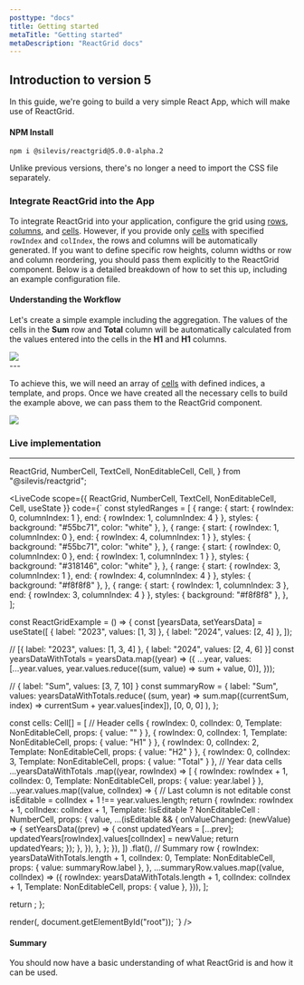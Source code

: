 ```yaml
---
posttype: "docs"
title: Getting started
metaTitle: "Getting started"
metaDescription: "ReactGrid docs"
---
```


## Introduction to version 5

In this guide, we're going to build a very simple React App, which will make use of ReactGrid.

#### NPM Install

```shell
npm i @silevis/reactgrid@5.0.0-alpha.2
```

Unlike previous versions, there's no longer a need to import the CSS file separately.

### Integrate ReactGrid into the App

To integrate ReactGrid into your application, configure the grid using [rows](/docs/5.0/6-api/1-types/1-row), [columns](/docs/5.0/6-api/1-types/2-column), and [cells](/docs/5.0/6-api/1-types/3-cell). However, if you provide only [cells](/docs/5.0/6-api/1-types/3-cell) with specified `rowIndex` and `colIndex`, the rows and columns will be automatically generated. If you want to define specific row heights, column widths or row and column reordering, you should pass them explicitly to the ReactGrid component. Below is a detailed breakdown of how to set this up, including an example configuration file.

#### Understanding the Workflow

Let's create a simple example including the aggregation. The values of the cells in the **Sum** row and **Total** column will be automatically calculated from the values entered into the cells in the **H1** and **H1** columns.

<div style={{ marginTop: 25, display: "flex", justifyContent: "center" }}>
  <img src="/reactgrid/static/workflow-table-1.png" />
</div>
---

To achieve this, we will need an array of [cells](/docs/5.0/6-api/1-types/3-cell) with defined indices, a template, and props. Once we have created all the necessary cells to build the example above, we can pass them to the ReactGrid component.

<div style={{ marginTop: 25, display: "flex", justifyContent: "center" }}>
  <img src="/reactgrid/static/workflow-table-2.png" />
</div>

### Live implementation

---

  ReactGrid,
  NumberCell,
  TextCell,
  NonEditableCell,
  Cell,
} from "@silevis/reactgrid";


<LiveCode
scope={{
  ReactGrid,
  NumberCell,
  TextCell,
  NonEditableCell,
  Cell,
  useState
}}
code={`
const styledRanges = [
  {
    range: { start: { rowIndex: 0, columnIndex: 1 }, end: { rowIndex: 1, columnIndex: 4 } },
    styles: { background: "#55bc71", color: "white" },
  },
  {
    range: { start: { rowIndex: 1, columnIndex: 0 }, end: { rowIndex: 4, columnIndex: 1 } },
    styles: { background: "#55bc71", color: "white" },
  },
  {
    range: { start: { rowIndex: 0, columnIndex: 0 }, end: { rowIndex: 1, columnIndex: 1 } },
    styles: { background: "#318146", color: "white" },
  },
  {
    range: { start: { rowIndex: 3, columnIndex: 1 }, end: { rowIndex: 4, columnIndex: 4 } },
    styles: { background: "#f8f8f8" },
  },
  {
    range: { start: { rowIndex: 1, columnIndex: 3 }, end: { rowIndex: 3, columnIndex: 4 } },
    styles: { background: "#f8f8f8" },
  },
];

const ReactGridExample = () => {
    const [yearsData, setYearsData] = useState([
    { label: "2023", values: [1, 3] },
    { label: "2024", values: [2, 4] },
  ]);

  // [{ label: "2023", values: [1, 3, 4] }, { label: "2024", values: [2, 4, 6] }]
  const yearsDataWithTotals = yearsData.map((year) => ({
    ...year,
    values: [...year.values, year.values.reduce((sum, value) => sum + value, 0)],
  }));

  // { label: "Sum", values: [3, 7, 10] }
  const summaryRow = {
    label: "Sum",
    values: yearsDataWithTotals.reduce(
      (sum, year) => sum.map((currentSum, index) => currentSum + year.values[index]),
      [0, 0, 0]
    ),
  };

  const cells: Cell[] = [
    // Header cells
    { rowIndex: 0, colIndex: 0, Template: NonEditableCell, props: { value: "" } },
    { rowIndex: 0, colIndex: 1, Template: NonEditableCell, props: { value: "H1" } },
    { rowIndex: 0, colIndex: 2, Template: NonEditableCell, props: { value: "H2" } },
    { rowIndex: 0, colIndex: 3, Template: NonEditableCell, props: { value: "Total" } },
    // Year data cells
    ...yearsDataWithTotals
      .map((year, rowIndex) => [
        { rowIndex: rowIndex + 1, colIndex: 0, Template: NonEditableCell, props: { value: year.label } },
        ...year.values.map((value, colIndex) => {
          // Last column is not editable
          const isEditable = colIndex + 1 !== year.values.length; 
          return {
            rowIndex: rowIndex + 1,
            colIndex: colIndex + 1,
            Template: !isEditable ? NonEditableCell : NumberCell,
            props: {
              value,
              ...(isEditable && {
                onValueChanged: (newValue) => {
                  setYearsData((prev) => {
                    const updatedYears = [...prev];
                    updatedYears[rowIndex].values[colIndex] = newValue;
                    return updatedYears;
                  });
                },
              }),
            },
          };
        }),
      ])
      .flat(),
    // Summary row
    {
      rowIndex: yearsDataWithTotals.length + 1,
      colIndex: 0,
      Template: NonEditableCell,
      props: { value: summaryRow.label },
    },
    ...summaryRow.values.map((value, colIndex) => ({
      rowIndex: yearsDataWithTotals.length + 1,
      colIndex: colIndex + 1,
      Template: NonEditableCell,
      props: { value },
    })),
  ];

  return <ReactGrid cells={cells} styledRanges={styledRanges} />;
};

render(<ReactGridExample />, document.getElementById("root"));
`}
/>

#### Summary

You should now have a basic understanding of what ReactGrid is and how it can be used.